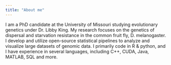 ```yaml
---
title: "About me"
---
```


I am a PhD candidate at the University of Missouri studying evolutionary genetics under Dr. Libby King. My research focuses on the genetics of dispersal and starvation resistance in the common fruit fly, D. melanogaster. I develop and utilize open-source statistical pipelines to analyze and visualize large datasets of genomic data. I primarily code in R & python, and I have experience in several languages, including C++, CUDA, Java, MATLAB, SQL and more.
